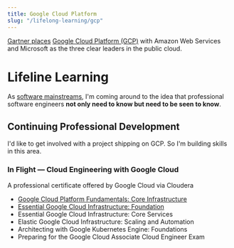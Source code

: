 ```yaml
---
title: Google Cloud Platform
slug: "/lifelong-learning/gcp"
---
```


[Gartner places](https://pages.awscloud.com/GLOBAL-multi-DL-gartner-mq-cips-2020-learn.html)
[Google Cloud Platform (GCP)](https://cloud.google.com/)
with <GatsbyLink to='/lifelong-learning/aws'>Amazon Web Services</GatsbyLink> and Microsoft as the three clear leaders in
the public cloud.

# Lifeline Learning


As [software mainstreams](https://www.satellitetoday.com/innovation/2019/02/26/microsoft-ceo-every-company-is-now-a-software-company/), I'm
coming around to the idea that <GatsbyLink to='/memberships/bcs'>professional
software engineers</GatsbyLink> **not only need to know but need to be seen to know**.

## Continuing Professional Development

I'd like to get involved with a project shipping on GCP. So I'm building skills in this area.

### In Flight — Cloud Engineering with Google Cloud

A professional certificate offered by Google Cloud via Cloudera

 * [Google Cloud Platform Fundamentals: Core Infrastructure](https://www.coursera.org/account/accomplishments/verify/R8MZ6GG26MD7)
 * [Essential Google Cloud Infrastructure: Foundation](https://www.coursera.org/account/accomplishments/verify/3DT6HSMS454H)
 * Essential Google Cloud Infrastructure: Core Services
 * Elastic Google Cloud Infrastructure: Scaling and Automation
 * Architecting with Google Kubernetes Engine: Foundations
 * Preparing for the Google Cloud Associate Cloud Engineer Exam

